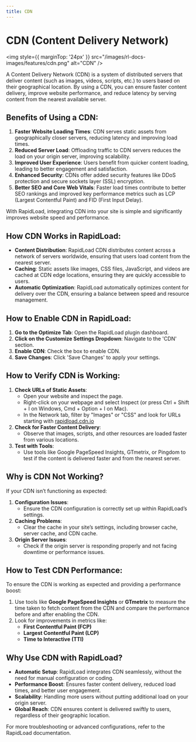 ```yaml
---
title: CDN
---
```


# CDN (Content Delivery Network)

<img style={{ marginTop: '24px' }} 
src="/images/rl-docs-images/features/cdn.png" alt="CDN" />

A Content Delivery Network (CDN) is a system of distributed servers that deliver content (such as images, videos, scripts, etc.) 
to users based on their geographical location. By using a CDN, you can ensure faster content delivery, improve website performance, 
and reduce latency by serving content from the nearest available server.

## Benefits of Using a CDN:

1. **Faster Website Loading Times**: CDN serves static assets from geographically closer servers, reducing latency and improving load times.
2. **Reduced Server Load**: Offloading traffic to CDN servers reduces the load on your origin server, improving scalability.
3. **Improved User Experience**: Users benefit from quicker content loading, leading to better engagement and satisfaction.
4. **Enhanced Security**: CDNs offer added security features like DDoS protection and secure sockets layer (SSL) encryption.
5. **Better SEO and Core Web Vitals**: Faster load times contribute to better SEO rankings and improved key performance metrics such as LCP (Largest Contentful Paint) and FID (First Input Delay).


With RapidLoad, integrating CDN into your site is simple and significantly improves website speed and performance.

## How CDN Works in RapidLoad:

*   **Content Distribution**: RapidLoad CDN distributes content across a network of servers worldwide, ensuring that users load content from the nearest server.
*   **Caching**: Static assets like images, CSS files, JavaScript, and videos are cached at CDN edge locations, ensuring they are quickly accessible to users.
*   **Automatic Optimization**: RapidLoad automatically optimizes content for delivery over the CDN, ensuring a balance between speed and resource management.

## How to Enable CDN in RapidLoad:

1. **Go to the Optimize Tab**: Open the RapidLoad plugin dashboard.
2. **Click on the Customize Settings Dropdown**: Navigate to the 'CDN' section.
3. **Enable CDN**: Check the box to enable CDN.
4. **Save Changes**: Click 'Save Changes' to apply your settings.

## How to Verify CDN is Working:

1. **Check URLs of Static Assets**:
    *   Open your website and inspect the page.
    *   Right-click on your webpage and select Inspect (or press Ctrl + Shift + I on Windows, Cmd + Option + I on Mac).
    *   In the Network tab, filter by "Images" or "CSS" and look for URLs starting with [rapidload.cdn.io](http://rapidload.cdn.io)
2. **Check for Faster Content Delivery**:
    *   Observe that images, scripts, and other resources are loaded faster from various locations.
3. **Test with Tools**:
    *   Use tools like Google PageSpeed Insights, GTmetrix, or Pingdom to test if the content is delivered faster and from the nearest server.

## Why is CDN Not Working?

If your CDN isn’t functioning as expected:

1. **Configuration Issues**:
    *   Ensure the CDN configuration is correctly set up within RapidLoad’s settings.
2. **Caching Problems**:
    *   Clear the cache in your site’s settings, including browser cache, server cache, and CDN cache.
3. **Origin Server Issues**:
    *   Check if the origin server is responding properly and not facing downtime or performance issues.

## How to Test CDN Performance:

To ensure the CDN is working as expected and providing a performance boost:

1. Use tools like **Google PageSpeed Insights** or **GTmetrix** to measure the time taken to fetch content from the CDN and compare the performance before and after enabling the CDN.
2. Look for improvements in metrics like:
    *   **First Contentful Paint (FCP)**
    *   **Largest Contentful Paint (LCP)**
    *   **Time to Interactive (TTI)**

## Why Use CDN with RapidLoad?

*   **Automatic Setup**: RapidLoad integrates CDN seamlessly, without the need for manual configuration or coding.
*   **Performance Boost**: Ensures faster content delivery, reduced load times, and better user engagement.
*   **Scalability**: Handling more users without putting additional load on your origin server.
*   **Global Reach**: CDN ensures content is delivered swiftly to users, regardless of their geographic location.

For more troubleshooting or advanced configurations, refer to the RapidLoad documentation.